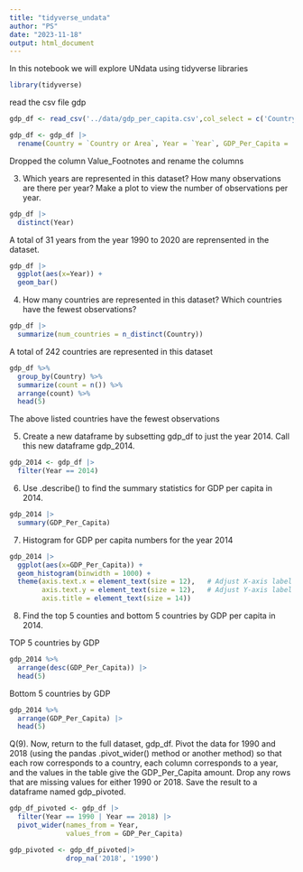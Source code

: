 ```yaml
---
title: "tidyverse_undata"
author: "PS"
date: "2023-11-18"
output: html_document
---
```

In this notebook we will explore UNdata using tidyverse libraries
```r
library(tidyverse)
```

read the csv file gdp
```r
gdp_df <- read_csv('../data/gdp_per_capita.csv',col_select = c('Country or Area', Year, Value))

```
```r
gdp_df <- gdp_df |>
  rename(Country = `Country or Area`, Year = `Year`, GDP_Per_Capita = 'Value')
```

Dropped the column Value_Footnotes and rename the columns

3. Which years are represented in this dataset? How many observations are there per year? Make a plot
to view the number of observations per year.


```r
gdp_df |>
  distinct(Year)
```
A total of 31 years from the year 1990 to 2020 are reprensented in the dataset.


```r
gdp_df |>
  ggplot(aes(x=Year)) +
  geom_bar()
```
4. How many countries are represented in this dataset? Which countries have the fewest observations?

```r
gdp_df |>
  summarize(num_countries = n_distinct(Country))
```

A total of 242 countries are represented in this dataset

```r
gdp_df %>%
  group_by(Country) %>%
  summarize(count = n()) %>%
  arrange(count) %>%
  head(5)

```

The above listed countries have the fewest observations 

5. Create a new dataframe by subsetting gdp_df to just the year 2014. Call this new dataframe gdp_2014.

```r
gdp_2014 <- gdp_df |>
  filter(Year == 2014)
```

6. Use .describe() to find the summary statistics for GDP per capita in 2014.

```r
gdp_2014 |>
  summary(GDP_Per_Capita)
```
7. Histogram for GDP per capita numbers for the year 2014

```r
gdp_2014 |>
  ggplot(aes(x=GDP_Per_Capita)) +
  geom_histogram(binwidth = 1000) +
  theme(axis.text.x = element_text(size = 12),   # Adjust X-axis label font size
        axis.text.y = element_text(size = 12),   # Adjust Y-axis label font size
        axis.title = element_text(size = 14))  

```
8. Find the top 5 counties and bottom 5 countries by GDP per capita in 2014.

TOP 5 countries by GDP
```r
gdp_2014 %>%
  arrange(desc(GDP_Per_Capita)) |>
  head(5)
```

Bottom 5 countries by GDP
```r
gdp_2014 %>%
  arrange(GDP_Per_Capita) |>
  head(5)
```
Q(9).
Now, return to the full dataset, gdp_df. Pivot the data for 1990 and 2018 (using the pandas
.pivot_wider() method or another method) so that each row corresponds to a country, each column
corresponds to a year, and the values in the table give the GDP_Per_Capita amount. Drop any rows
that are missing values for either 1990 or 2018. Save the result to a dataframe named gdp_pivoted.


```r
gdp_df_pivoted <- gdp_df |>
  filter(Year == 1990 | Year == 2018) |>
  pivot_wider(names_from = Year,
              values_from = GDP_Per_Capita)
```


```r
gdp_pivoted <- gdp_df_pivoted|>
              drop_na('2018', '1990')
```



